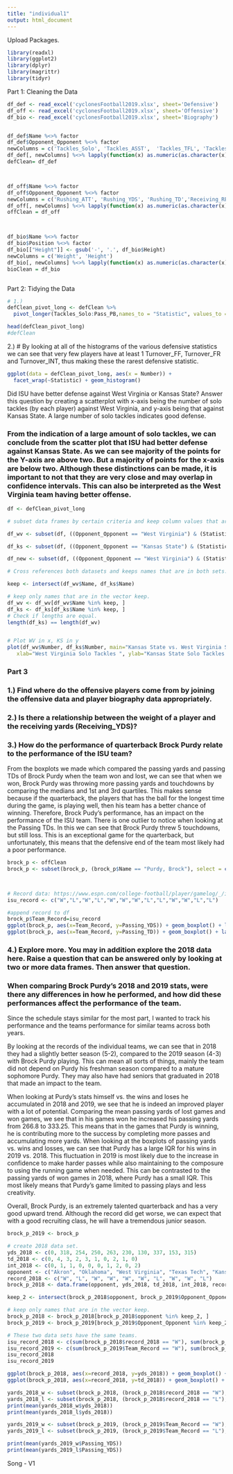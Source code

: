 ```yaml
---
title: "individual1"
output: html_document
---
```


Upload Packages.
```r
library(readxl)
library(ggplot2)
library(dplyr)
library(magrittr)
library(tidyr)
```


Part 1: Cleaning the Data
```r

df_def <- read_excel('cyclonesFootball2019.xlsx', sheet='Defensive')
df_off <- read_excel('cyclonesFootball2019.xlsx', sheet='Offensive')
df_bio <- read_excel('cyclonesFootball2019.xlsx', sheet='Biography')


df_def$Name %<>% factor
df_def$Opponent_Opponent %<>% factor
newColumns = c('Tackles_Solo', 'Tackles_ASST',  'Tackles_TFL', 'Tackles_Sack',  'Turnover_FF',   'Turnover_FR', 'Turnover_INT', 'Pass_QBH','Pass_PB')
df_def[, newColumns] %<>% lapply(function(x) as.numeric(as.character(x)))
defClean= df_def



df_off$Name %<>% factor
df_off$Opponent_Opponent %<>% factor
newColumns = c('Rushing_ATT', 'Rushing_YDS', 'Rushing_TD','Receiving_REC',  'Receiving_YDS','Receiving_TD', 'Passing_CMP-ATT', 'Passing_YDS', 'Passing_TD', 'Passing_INT')
df_off[, newColumns] %<>% lapply(function(x) as.numeric(as.character(x)))
offClean = df_off



df_bio$Name %<>% factor
df_bio$Position %<>% factor
df_bio[["Height"]] <- gsub('-', '.', df_bio$Height) 
newColumns = c('Weight', 'Height')
df_bio[, newColumns] %<>% lapply(function(x) as.numeric(as.character(x)))
bioClean = df_bio



```


Part 2: Tidying the Data
```r
# 1.)
defClean_pivot_long <- defClean %>%
  pivot_longer(Tackles_Solo:Pass_PB,names_to = "Statistic", values_to = "Number" )

head(defClean_pivot_long)
#defClean
```
2.)
# By looking at all of the histograms of the various defensive statistics we can see that very few players have at least 1 Turnover_FF, Turnover_FR and Turnover_INT, thus making these the rarest defensive statistic. 
```r
ggplot(data = defClean_pivot_long, aes(x = Number)) +
  facet_wrap(~Statistic) + geom_histogram()
```

Did ISU have better defense against West Virginia or Kansas State? Answer this question by creating a scatterplot with x-axis being the number of solo tackles (by each player) against West Virginia, and y-axis being that against Kansas State. A large number of solo tackles indicates good defense.

### From the indication of a large amount of solo tackles, we can conclude from the scatter plot that ISU had better defense against Kansas State. As we can see majority of the points for the Y-axis are above two. But a majority of points for the x-axis are below two. Although these distinctions can be made, it is important to not that they are very close and may overlap in confidence intervals. This can also be interpreted as the West Virginia team having better offense. 

```r
df <- defClean_pivot_long

# subset data frames by certain criteria and keep column values that are selected. 

df_wv <- subset(df, ((Opponent_Opponent == "West Virginia") & (Statistic == "Tackles_Solo")) , select = c("Name", "Opponent_Opponent", "Number"))

df_ks <- subset(df, ((Opponent_Opponent == "Kansas State") & (Statistic == "Tackles_Solo")) , select = c("Name", "Opponent_Opponent", "Number"))

df_new <- subset(df, ((Opponent_Opponent == "West Virginia") & (Statistic == "Tackles_Solo")) | ((Opponent_Opponent == "Kansas State") & (Statistic == "Tackles_Solo")) , select = c("Name", "Opponent_Opponent", "Number"))

# Cross references both datasets and keeps names that are in both sets. 

keep <- intersect(df_wv$Name, df_ks$Name)

# keep only names that are in the vector keep. 
df_wv <- df_wv[df_wv$Name %in% keep, ]
df_ks <- df_ks[df_ks$Name %in% keep, ]
# Check if lengths are equal. 
length(df_ks) == length(df_wv)


# Plot WV in x, KS in y
plot(df_wv$Number, df_ks$Number, main="Kansas State vs. West Virginia Solo Tackles",
   xlab="West Virginia Solo Tackles ", ylab="Kansas State Solo Tackles ", pch=19)


```

### Part 3

### 1.) Find where do the offensive players come from by joining the offensive data and player biography data appropriately.




### 2.) Is there a relationship between the weight of a player and the receiving yards (Receiving_YDS)?

### 3.) How do the performance of quarterback Brock Purdy relate to the performance of the ISU team?

From the boxplots we made which compared the passing yards and passing TDs of Brock Purdy when the team won and lost, we can see that when we won, Brock Purdy was throwing more passing yards and touchdowns by comparing the medians and 1st and 3rd quartiles. This makes sense because if the quarterback, the players that has the ball for the longest time during the game, is playing well, then his team has a better chance of winning. Therefore, Brock Pudy's performance, has an impact on the performance of the ISU team. There is one outlier to notice when looking at the Passing TDs. In this we can see that Brock Purdy threw 5 touchdowns, but still loss. This is an exceptional game for the quarterback, but unfortunately, this means that the defensive end of the team most likely had a poor performance. 
```r
brock_p <- offClean
brock_p <- subset(brock_p, (brock_p$Name == "Purdy, Brock"), select = c("Name","Opponent_Opponent",  "Passing_YDS", "Passing_TD", "Passing_INT"))



# Record data: https://www.espn.com/college-football/player/gamelog/_/id/4361741/brock-purdy
isu_record <- c("W","L","W","L","W","W","W","L","L","W","W","L","L") 

#append record to df
brock_p$Team_Record=isu_record
ggplot(brock_p, aes(x=Team_Record, y=Passing_YDS)) + geom_boxplot() + labs(title = "Brock Purdy 2019", x = "Win or Lose", y = "Passing Yards")
ggplot(brock_p, aes(x=Team_Record, y=Passing_TD)) + geom_boxplot() + labs(title = "Brock Purdy 2019", x = "Win or Lose", y = "Passing Touchdowns")
```



### 4.) Explore more. You may in addition explore the 2018 data here. Raise a question that can be answered only by looking at two or more data frames. Then answer that question.

### When comparing Brock Purdy's 2018 and 2019 stats, were there any differences in how he performed, and how did these performances affect the performance of the team. 

Since the schedule stays similar for the most part, I wanted to track his performance and the teams performance for similar teams across both years. 

By looking at the records of the individual teams, we can see that in 2018 they had a slightly better season (5-2), compared to the 2019 season (4-3) with Brock Purdy playing. This can mean all sorts of things, mainly the team did not depend on Purdy his freshman season compared to a mature sophomore Purdy. They may also have had seniors that graduated in 2018 that made an impact to the team. 

When looking at Purdy's stats himself vs. the wins and loses he accumulated in 2018 and 2019, we see that he is indeed an improved player with a lot of potential. Comparing the mean passing yards of lost games and won games, we see that in his games won he increased his passing yards from 266.8 to 333.25. This means that in the games that Purdy is winning, he is contributing more to the success by completing more passes and accumulating more yards. When looking at the boxplots of passing yards vs. wins and losses, we can see that Purdy has a large IQR for his wins in 2019 vs. 2018. This fluctuation in 2019 is most likely due to the increase in confidence to make harder passes while also maintaining to the composure to using the running game when needed. This can be contrasted to the passing yards of won games in 2018, where Purdy has a small IQR. This most likely means that Purdy's game limited to passing plays and less creativity. 

Overall, Brock Purdy, is an extremely talented quarterback and has a very good upward trend. Although the record did get worse, we can expect that with a good recruiting class, he will have a tremendous junior season. 



```r
brock_p_2019 <- brock_p

# create 2018 data set. 
yds_2018 <- c(0, 318, 254, 250, 263, 230, 130, 337, 153, 315)
td_2018 <- c(0, 4, 3, 2, 3, 1, 0, 2, 1, 0)
int_2018 <- c(0, 1, 1, 0, 0, 0, 1, 2, 0, 2)
opponent <- c("Akron", "Oklahoma", "West Virginia", "Texas Tech", "Kansas", "Baylor", "Texas", "Kansas State", "Drake", "Washington State")
record_2018 <- c("W", "L", "W", "W", "W", "W", "L", "W", "W", "L")
brock_p_2018 <- data.frame(opponent, yds_2018, td_2018, int_2018, record_2018)

keep_2 <- intersect(brock_p_2018$opponent, brock_p_2019$Opponent_Opponent)

# keep only names that are in the vector keep. 
brock_p_2018 <- brock_p_2018[brock_p_2018$opponent %in% keep_2, ]
brock_p_2019 <- brock_p_2019[brock_p_2019$Opponent_Opponent %in% keep_2, ]

# These two data sets have the same teams. 
isu_record_2018 <- c(sum(brock_p_2018$record_2018 == "W"), sum(brock_p_2018$record_2018 == "L"))
isu_record_2019 <- c(sum(brock_p_2019$Team_Record == "W"), sum(brock_p_2019$Team_Record == "L"))
isu_record_2018
isu_record_2019

ggplot(brock_p_2018, aes(x=record_2018, y=yds_2018)) + geom_boxplot() + labs(x = "Win or Lose", y = "Yards 2018")
ggplot(brock_p_2018, aes(x=record_2018, y=td_2018)) + geom_boxplot() + labs(x = "Win or Lose", y = "Touchdowns 2018")

yards_2018_w <- subset(brock_p_2018, (brock_p_2018$record_2018 == "W"), select = c("yds_2018"))
yards_2018_l <- subset(brock_p_2018, (brock_p_2018$record_2018 == "L"), select = c("yds_2018"))
print(mean(yards_2018_w$yds_2018))
print(mean(yards_2018_l$yds_2018))

yards_2019_w <- subset(brock_p_2019, (brock_p_2019$Team_Record == "W"), select = c("Passing_YDS"))
yards_2019_l <- subset(brock_p_2019, (brock_p_2019$Team_Record == "L"), select = c("Passing_YDS"))

print(mean(yards_2019_w$Passing_YDS))
print(mean(yards_2019_l$Passing_YDS))
```

Song - V1


